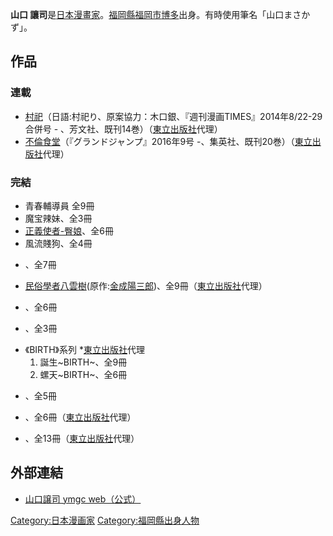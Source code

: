 {{Japanese|japanese=山口 譲司|kana=やまぐち まさかず|romaji=Yamaguchi Masakazu}}
{{漫畫}}
'''山口 讓司'''{{BD||12月12日|catIdx=Yamaguchi Masakazu}}是[[日本|日本]][[漫畫家|漫畫家]]。[[福岡縣|福岡縣]][[福岡市|福岡市]][[博多|博多]]出身。有時使用筆名「山口まさかず」。

==作品==
=== 連載 ===
*[[村祀|村祀]]（日語:村祀り、原案協力：木口銀、『週刊漫画TIMES』2014年8/22-29合併号 - 、芳文社、既刊14巻）（[[東立出版社|東立出版社]]代理）
* [[不倫食堂|不倫食堂]]（『グランドジャンプ』2016年9号 -、集英社、既刊20巻）（[[東立出版社|東立出版社]]代理）

=== 完結 ===
*青春輔導員 全9冊
*魔宝辣妹、全3冊
*[[正義使者-臀娘|正義使者-臀娘]]、全6冊
*風流賤狗、全4冊
*{{link-ja|BOiNG|BOING〜ぼいん〜}}、全7冊
*[[民俗學者八雲樹|民俗學者八雲樹]](原作:[[金成陽三郎|金成陽三郎]])、全9冊（[[東立出版社|東立出版社]]代理）
*{{link-ja|おしとね天繕|おしとね天繕}}、全6冊
*{{link-ja|セイギのトビラ|セイギのトビラ}}、全3冊
*《BIRTH》系列 *[[東立出版社|東立出版社]]代理
*#誕生~BIRTH~、全9冊
*#螺天~BIRTH~、全6冊
*{{link-ja|警視庁美人局|警視庁美人局}}、全5冊
*{{link-ja|女忍者魔寶傳|くノ一魔宝伝}}、全6冊（[[東立出版社|東立出版社]]代理）
*{{link-ja|江戶川亂步異人館|江戸川乱歩異人館}}、全13冊（[[東立出版社|東立出版社]]代理）

==外部連結==
*{{ja}}[http://www.asahi-net.or.jp/~zb7m-ymgc/index.htm 山口譲司 ymgc web（公式）] {{Wayback|url=http://www.asahi-net.or.jp/~zb7m-ymgc/index.htm |date=20140808053954 }}

{{Japanese cartoonist-stub}}
{{DEFAULTSORT:Yamaguchi Masakazu}}
[[Category:日本漫画家|Category:日本漫画家]]
[[Category:福岡縣出身人物|Category:福岡縣出身人物]]